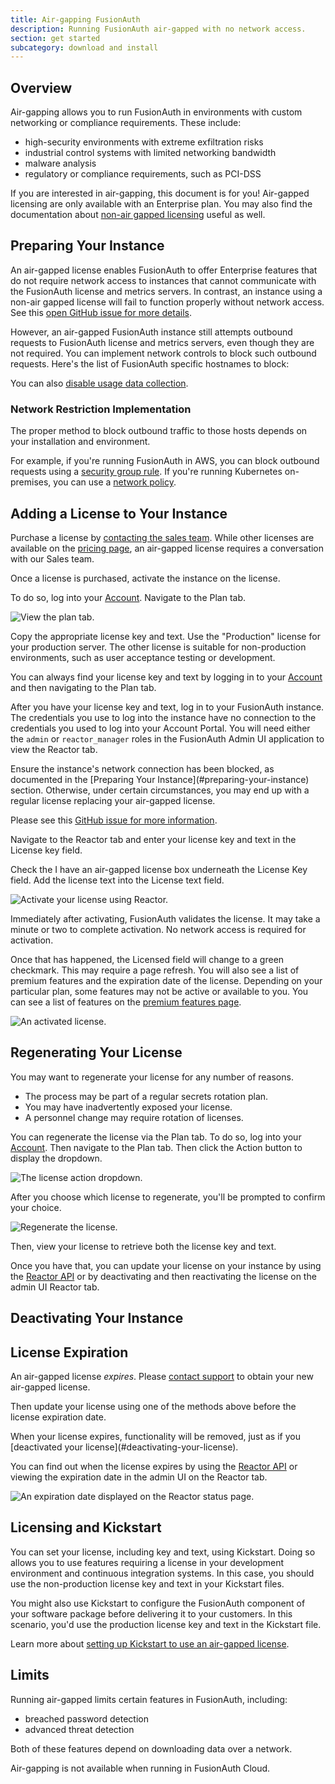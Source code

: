 ```yaml
---
title: Air-gapping FusionAuth
description: Running FusionAuth air-gapped with no network access.
section: get started
subcategory: download and install
---
```


<EnterprisePlanBlurb />

## Overview

Air-gapping allows you to run FusionAuth in environments with custom networking or compliance requirements. These include:

* high-security environments with extreme exfiltration risks
* industrial control systems with limited networking bandwidth
* malware analysis
* regulatory or compliance requirements, such as PCI-DSS

If you are interested in air-gapping, this document is for you! Air-gapped licensing are only available with an Enterprise plan. You may also find the documentation about [non-air gapped licensing](/docs/get-started/core-concepts/licensing) useful as well.

## Preparing Your Instance

An air-gapped license enables FusionAuth to offer Enterprise features that do not require network access to instances that cannot communicate with the FusionAuth license and metrics servers. In contrast, an instance using a non-air gapped license will fail to function properly without network access. See this [open GitHub issue for more details](https://github.com/FusionAuth/fusionauth-issues/issues/3114).

However, an air-gapped FusionAuth instance still attempts outbound requests to FusionAuth license and metrics servers, even though they are not required. You can implement network controls to block such outbound requests. Here's the list of FusionAuth specific hostnames to block:

<HostsToAllowNetworkAccessFor />

You can also [disable usage data collection](/docs/get-started/download-and-install/collected-metrics#disabling-data-collection).

### Network Restriction Implementation 

The proper method to block outbound traffic to those hosts depends on your installation and environment.

For example, if you're running FusionAuth in AWS, you can block outbound requests using a [security group rule](https://docs.aws.amazon.com/vpc/latest/userguide/vpc-security-groups.html). If you're running Kubernetes on-premises, you can use a [network policy](https://kubernetes.io/docs/concepts/services-networking/network-policies/).

## Adding a License to Your Instance

Purchase a license by [contacting the sales team](/contact). While other licenses are available on the [pricing page](/pricing), an air-gapped license requires a conversation with our Sales team.

Once a license is purchased, activate the instance on the license. 

To do so, log into your [Account](https://account.fusionauth.io/account).  Navigate to the <Breadcrumb>Plan</Breadcrumb> tab.

![View the plan tab.](/img/docs/get-started/download-and-install/plan-tab-airgapped.png)

Copy the appropriate license key and text. Use the "Production" license for your production server. The other license is suitable for non-production environments, such as user acceptance testing or development. 

You can always find your license key and text by logging in to your [Account](https://account.fusionauth.io/account) and then navigating to the <Breadcrumb>Plan</Breadcrumb> tab.

After you have your license key and text, log in to your FusionAuth instance. The credentials you use to log into the instance have no connection to the credentials you used to log into your Account Portal. You will need either the `admin` or `reactor_manager` roles in the FusionAuth Admin UI application to view the <Breadcrumb>Reactor</Breadcrumb> tab.

<Aside type="caution">
  Ensure the instance's network connection has been blocked, as documented in the [Preparing Your Instance](#preparing-your-instance) section. Otherwise, under certain circumstances, you may end up with a regular license replacing your air-gapped license.

  Please see this [GitHub issue for more information](https://github.com/FusionAuth/fusionauth-issues/issues/3105).
</Aside>

Navigate to the <Breadcrumb>Reactor</Breadcrumb> tab and enter your license key and text in the <InlineField>License key</InlineField> field.

Check the <InlineField>I have an air-gapped license</InlineField> box underneath the <InlineUIElement>License Key</InlineUIElement> field. Add the license text into the <InlineField>License text</InlineField> field.

![Activate your license using Reactor.](/img/docs/get-started/download-and-install/air-gapped-license-activate.png)

Immediately after activating, FusionAuth validates the license. It may take a minute or two to complete activation. No network access is required for activation.

Once that has happened, the <InlineField>Licensed</InlineField> field will change to a green checkmark.  This may require a page refresh. You will also see a list of premium features and the expiration date of the license. Depending on your particular plan, some features may not be active or available to you. You can see a list of features on the [premium features page](/docs/get-started/core-concepts/premium-features).

![An activated license.](/img/docs/get-started/download-and-install/air-gapped-license.png)

## Regenerating Your License

You may want to regenerate your license for any number of reasons.

* The process may be part of a regular secrets rotation plan.
* You may have inadvertently exposed your license.
* A personnel change may require rotation of licenses.

You can regenerate the license via the <Breadcrumb>Plan</Breadcrumb> tab. To do so, log into your [Account](https://account.fusionauth.io/account). Then navigate to the <Breadcrumb>Plan</Breadcrumb> tab. Then click the <InlineUIElement>Action</InlineUIElement> button to display the dropdown.

![The license action dropdown.](/img/docs/get-started/core-concepts/license-action-dropdown.png)

After you choose which license to regenerate, you'll be prompted to confirm your choice.

![Regenerate the license.](/img/docs/get-started/core-concepts/regenerate-license.png)

Then, view your license to retrieve both the license key and text.

Once you have that, you can update your license on your instance by using the [Reactor API](/docs/apis/reactor) or by deactivating and then reactivating the license on the admin UI <Breadcrumb>Reactor</Breadcrumb> tab.

## Deactivating Your Instance

<DeactivateLicense />

## License Expiration

An air-gapped license *expires*. Please [contact support](https://account.fusionauth.io/account/support/) to obtain your new air-gapped license. 

Then update your license using one of the methods above before the license expiration date.

<Aside type="caution">
  When your license expires, functionality will be removed, just as if you [deactivated your license](#deactivating-your-license).
</Aside>

You can find out when the license expires by using the [Reactor API](/docs/apis/reactor#retrieve-reactor-status) or viewing the expiration date in the admin UI on the Reactor tab.

![An expiration date displayed on the Reactor status page.](/img/docs/get-started/download-and-install/air-gapped-license-expiration.png)

## Licensing and Kickstart

You can set your license, including key and text, using Kickstart. Doing so allows you to use features requiring a license in your development environment and continuous integration systems. In this case, you should use the non-production license key and text in your Kickstart files.

You might also use Kickstart to configure the FusionAuth component of your software package before delivering it to your customers. In this scenario, you'd use the production license key and text in the Kickstart file.

Learn more about [setting up Kickstart to use an air-gapped license](/docs/get-started/download-and-install/development/kickstart).

## Limits

Running air-gapped limits certain features in FusionAuth, including:

* breached password detection 
* advanced threat detection

Both of these features depend on downloading data over a network.

Air-gapping is not available when running in FusionAuth Cloud.
